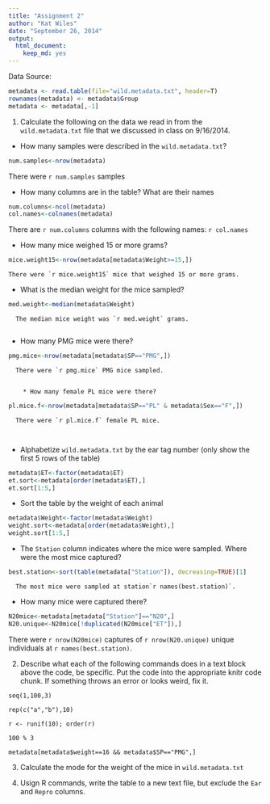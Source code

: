 ```yaml
---
title: "Assignment 2"
author: "Kat Wiles"
date: "September 26, 2014"
output:
  html_document:
    keep_md: yes
---
```


Data Source:
```r
metadata <- read.table(file="wild.metadata.txt", header=T)
rownames(metadata) <- metadata$Group
metadata <- metadata[,-1]
```

1.  Calculate the following on the data we read in from the `wild.metadata.txt` file that we discussed in class on 9/16/2014.

  * How many samples were described in the `wild.metadata.txt`?
  
```r
num.samples<-nrow(metadata)
```
  There were `r num.samples` samples
  
  
   * How many columns are in the table? What are their names
  
```r
num.columns<-ncol(metadata)
col.names<-colnames(metadata)
```  
  There are `r num.columns` columns with the following names: `r col.names`
  
  
  * How many mice weighed 15 or more grams?
```r
mice.weight15<-nrow(metadata[metadata$Weight>=15,])
```
    There were `r mice.weight15` mice that weighed 15 or more grams.
  
  * What is the median weight for the mice sampled?
```r
med.weight<-median(metadata$Weight)
```
      The median mice weight was `r med.weight` grams.
      
  * How many PMG mice were there?
  
```r
pmg.mice<-nrow(metadata[metadata$SP=="PMG",])
```
      There were `r pmg.mice` PMG mice sampled.
      
      
        * How many female PL mice were there?
```r
pl.mice.f<-nrow(metadata[metadata$SP=="PL" & metadata$Sex=="F",])
```  
      There were `r pl.mice.f` female PL mice.
      
      
 * Alphabetize `wild.metadata.txt` by the ear tag number (only show the first 5 rows of the table)
```r
metadata$ET<-factor(metadata$ET)
et.sort<-metadata[order(metadata$ET),]
et.sort[1:5,]
```
  
  
  
  * Sort the table by the weight of each animal
```r
metadata$Weight<-factor(metadata$Weight)
weight.sort<-metadata[order(metadata$Weight),]
weight.sort[1:5,]
``` 
  
  * The `Station` column indicates where the mice were sampled. Where were the most mice captured?
```r

best.station<-sort(table(metadata["Station"]), decreasing=TRUE)[1]
```
      The most mice were sampled at station`r names(best.station)`.
  
   
  * How many mice were captured there?
         
```r
N20mice<-metadata[metadata["Station"]=="N20",]
N20.unique<-N20mice[!duplicated(N20mice["ET"]),]
```
There were `r nrow(N20mice)` captures of `r nrow(N20.unique)` unique individuals at  `r names(best.station)`.


2.	Describe what each of the following commands does in a text block above the code, be specific. Put the code into the appropriate knitr code chunk. If something throws an error or looks weird, fix it.

```
seq(1,100,3)
```

```
rep(c("a","b"),10)
```

```
r <- runif(10); order(r)
```

```
100 % 3
```

```
metadata[metadata$weight==16 && metadata$SP=="PMG",]
```


3.	Calculate the mode for the weight of the mice in `wild.metadata.txt`


4.	Usign R commands, write the table to a new text file, but exclude the `Ear` and `Repro` columns.

